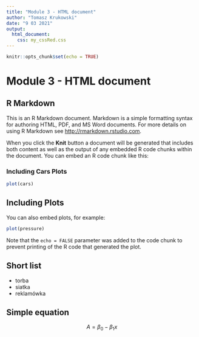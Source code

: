 ```yaml
---
title: "Module 3 - HTML document"
author: "Tomasz Krukowski"
date: "9 03 2021"
output: 
  html_document:
    css: my_cssRed.css
---
```


```r
knitr::opts_chunk$set(echo = TRUE)
```

# Module 3 - HTML document

## R Markdown {#nextsteps .emphasised}

This is an R Markdown document. Markdown is a simple formatting syntax for authoring HTML, PDF, and MS Word documents. For more details on using R Markdown see <http://rmarkdown.rstudio.com>.

When you click the **Knit** button a document will be generated that includes both content as well as the output of any embedded R code chunks within the document. You can embed an R code chunk like this:

### Including Cars Plots
```r
plot(cars)
```

## Including Plots

You can also embed plots, for example:

```r
plot(pressure)
```

Note that the `echo = FALSE` parameter was added to the code chunk to prevent printing of the R code that generated the plot.

## Short list

* torba
* siatka
* reklamówka

## Simple equation

$$A = \beta_0 - \beta_1x$$
